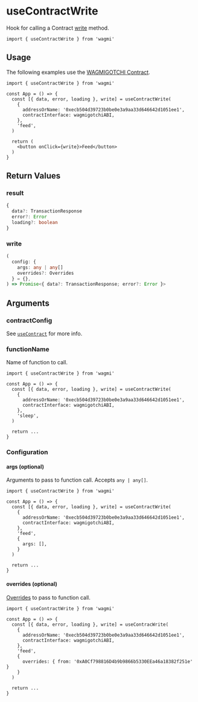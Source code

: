 # useContractWrite

Hook for calling a Contract [write](https://docs.ethers.io/v5/api/contract/contract/#Contract--write) method.

```tsx
import { useContractWrite } from 'wagmi'
```

## Usage

The following examples use the [WAGMIGOTCHI Contract](https://etherscan.io/address/0xecb504d39723b0be0e3a9aa33d646642d1051ee1).

```tsx
import { useContractWrite } from 'wagmi'

const App = () => {
  const [{ data, error, loading }, write] = useContractWrite(
    {
      addressOrName: '0xecb504d39723b0be0e3a9aa33d646642d1051ee1',
      contractInterface: wagmigotchiABI,
    },
    'feed',
  )

  return (
    <button onClick={write}>Feed</button>
  )
}
```

## Return Values

### result

```ts
{
  data?: TransactionResponse
  error?: Error
  loading?: boolean
}
```

### write

```ts
(
  config: {
    args: any | any[]
    overrides?: Overrides
  } = {},
) => Promise<{ data?: TransactionResponse; error?: Error }>
```

## Arguments

### contractConfig

See [`useContract`](/docs/hooks/useContract) for more info.

### functionName

Name of function to call.

```tsx highlight='9'
import { useContractWrite } from 'wagmi'

const App = () => {
  const [{ data, error, loading }, write] = useContractWrite(
    {
      addressOrName: '0xecb504d39723b0be0e3a9aa33d646642d1051ee1',
      contractInterface: wagmigotchiABI,
    },
    'sleep',
  )

  return ...
}
```

### Configuration

#### args (optional)

Arguments to pass to function call. Accepts `any | any[]`.

```tsx highlight='11'
import { useContractWrite } from 'wagmi'

const App = () => {
  const [{ data, error, loading }, write] = useContractWrite(
    {
      addressOrName: '0xecb504d39723b0be0e3a9aa33d646642d1051ee1',
      contractInterface: wagmigotchiABI,
    },
    'feed',
    {
      args: [],
    }
  )

  return ...
}
```

#### overrides (optional)

[Overrides](https://docs.ethers.io/v5/api/contract/contract/#Contract-functionsCall) to pass to function call.

```tsx highlight='11'
import { useContractWrite } from 'wagmi'

const App = () => {
  const [{ data, error, loading }, write] = useContracWrite(
    {
      addressOrName: '0xecb504d39723b0be0e3a9aa33d646642d1051ee1',
      contractInterface: wagmigotchiABI,
    },
    'feed',
    {
      overrides: { from: '0xA0Cf798816D4b9b9866b5330EEa46a18382f251e' }
    }
  )

  return ...
}
```
